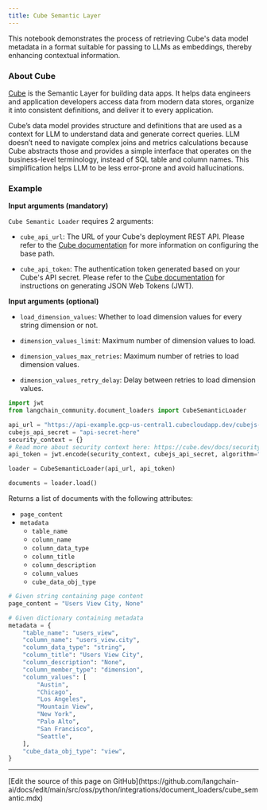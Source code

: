 ```yaml
---
title: Cube Semantic Layer
---
```


This notebook demonstrates the process of retrieving Cube's data model metadata in a format suitable for passing to LLMs as embeddings, thereby enhancing contextual information.

### About Cube

[Cube](https://cube.dev/) is the Semantic Layer for building data apps. It helps data engineers and application developers access data from modern data stores, organize it into consistent definitions, and deliver it to every application.

Cube’s data model provides structure and definitions that are used as a context for LLM to understand data and generate correct queries. LLM doesn’t need to navigate complex joins and metrics calculations because Cube abstracts those and provides a simple interface that operates on the business-level terminology, instead of SQL table and column names. This simplification helps LLM to be less error-prone and avoid hallucinations.

### Example

**Input arguments (mandatory)**

`Cube Semantic Loader` requires 2 arguments:

- `cube_api_url`: The URL of your Cube's deployment REST API. Please refer to the [Cube documentation](https://cube.dev/docs/http-api/rest#configuration-base-path) for more information on configuring the base path.

- `cube_api_token`: The authentication token generated based on your Cube's API secret. Please refer to the [Cube documentation](https://cube.dev/docs/security#generating-json-web-tokens-jwt) for instructions on generating JSON Web Tokens (JWT).

**Input arguments (optional)**

- `load_dimension_values`: Whether to load dimension values for every string dimension or not.

- `dimension_values_limit`: Maximum number of dimension values to load.

- `dimension_values_max_retries`: Maximum number of retries to load dimension values.

- `dimension_values_retry_delay`: Delay between retries to load dimension values.

```python
import jwt
from langchain_community.document_loaders import CubeSemanticLoader

api_url = "https://api-example.gcp-us-central1.cubecloudapp.dev/cubejs-api/v1/meta"
cubejs_api_secret = "api-secret-here"
security_context = {}
# Read more about security context here: https://cube.dev/docs/security
api_token = jwt.encode(security_context, cubejs_api_secret, algorithm="HS256")

loader = CubeSemanticLoader(api_url, api_token)

documents = loader.load()
```

Returns a list of documents with the following attributes:

- `page_content`
- `metadata`
  - `table_name`
  - `column_name`
  - `column_data_type`
  - `column_title`
  - `column_description`
  - `column_values`
  - `cube_data_obj_type`

```python
# Given string containing page content
page_content = "Users View City, None"

# Given dictionary containing metadata
metadata = {
    "table_name": "users_view",
    "column_name": "users_view.city",
    "column_data_type": "string",
    "column_title": "Users View City",
    "column_description": "None",
    "column_member_type": "dimension",
    "column_values": [
        "Austin",
        "Chicago",
        "Los Angeles",
        "Mountain View",
        "New York",
        "Palo Alto",
        "San Francisco",
        "Seattle",
    ],
    "cube_data_obj_type": "view",
}
```

---

<Callout icon="pen-to-square" iconType="regular">
  [Edit the source of this page on GitHub](https://github.com/langchain-ai/docs/edit/main/src/oss/python/integrations/document_loaders/cube_semantic.mdx)
</Callout>
